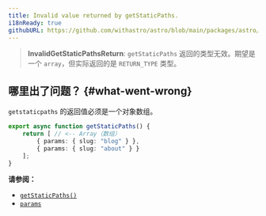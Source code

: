 ```yaml
---
title: Invalid value returned by getStaticPaths.
i18nReady: true
githubURL: https://github.com/withastro/astro/blob/main/packages/astro/src/core/errors/errors-data.ts
---
```


> **InvalidGetStaticPathsReturn**: `getStaticPaths` 返回的类型无效。期望是一个 `array`，但实际返回的是 `RETURN_TYPE` 类型。

## 哪里出了问题？ \{#what-went-wrong\}
`getstaticpaths` 的返回值必须是一个对象数组。


```ts title="pages/blog/[id].astro"
export async function getStaticPaths() {
	return [ // <-- Array（数组）
		{ params: { slug: "blog" } },
		{ params: { slug: "about" } }
	];
}
```

**请参阅：**
-  [`getStaticPaths()`](/zh-cn/reference/api-reference/#getstaticpaths)
-  [`params`](/zh-cn/reference/api-reference/#params)
